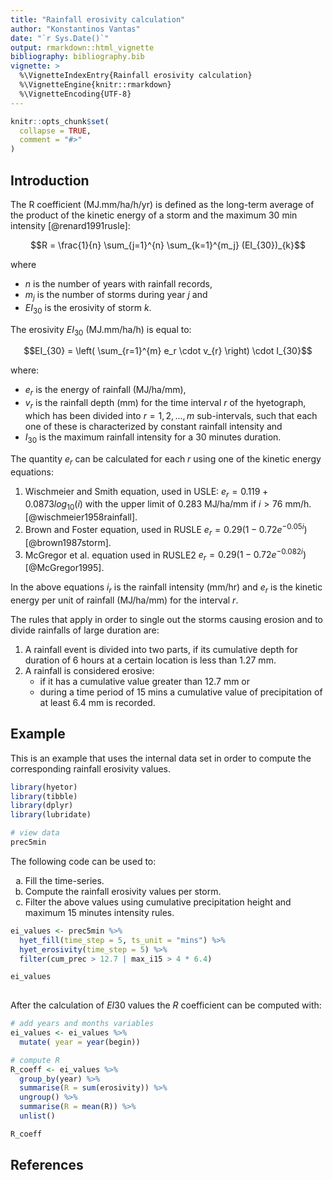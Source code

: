 ```yaml
---
title: "Rainfall erosivity calculation"
author: "Konstantinos Vantas"
date: "`r Sys.Date()`"
output: rmarkdown::html_vignette
bibliography: bibliography.bib
vignette: >
  %\VignetteIndexEntry{Rainfall erosivity calculation}
  %\VignetteEngine{knitr::rmarkdown}
  %\VignetteEncoding{UTF-8}
---
```


```r
knitr::opts_chunk$set(
  collapse = TRUE,
  comment = "#>"
)
```
## Introduction

The R coefficient (MJ.mm/ha/h/yr) is defined as the long-term average of the product of the kinetic energy of a storm and the maximum 30 min intensity [@renard1991rusle]:

$$R = \frac{1}{n} \sum_{j=1}^{n} \sum_{k=1}^{m_j} (EI_{30})_{k}$$

where

 * $n$ is the number of years with rainfall records,
 * $m_j$ is the number of storms during year $j$ and
 * $EI_{30}$ is the erosivity of storm $k$. 
 
The erosivity $EI_{30}$ (MJ.mm/ha/h) is equal to:

$$EI_{30} = \left( \sum_{r=1}^{m} e_r \cdot v_{r} \right) \cdot I_{30}$$

where:

* $e_r$ is the energy of rainfall (MJ/ha/mm),
* $v_r$ is the rainfall depth (mm) for the time interval $r$ of the hyetograph, which has been divided into $r = 1, 2, ..., m$ sub-intervals, such that each one of these is characterized by constant rainfall intensity and
* $I_{30}$ is the maximum rainfall intensity for a 30 minutes duration. 

The quantity $e_r$ can be calculated for each $r$ using one of the kinetic energy equations:

1. Wischmeier and Smith equation, used in USLE: $e_r = 0.119 + 0.0873log_{10}(i)$ with the upper limit of 0.283  MJ/ha/mm if ${i} > 76$ mm/h. [@wischmeier1958rainfall].
2. Brown and Foster equation, used in RUSLE $e_r = 0.29(1 - 0.72  e^{-0.05i})$ [@brown1987storm].
3. McGregor et al. equation used in RUSLE2 $e_r = 0.29(1 - 0.72  e^{-0.082i})$ [@McGregor1995].

In the above equations $i_r$ is the rainfall intensity (mm/hr) and $e_r$ is the kinetic energy per unit of rainfall (MJ/ha/mm) for the interval $r$.

The rules that apply in order to single out the storms causing erosion and to divide rainfalls of large duration are:

1. A rainfall event is divided into two parts, if its cumulative depth for duration of 6 hours at a certain location is less than 1.27 mm.
2. A rainfall is considered erosive:
   * if it has a cumulative value greater than 12.7 mm or
   * during a time period of 15 mins a cumulative value of precipitation of at least 6.4 mm is recorded.

## Example

This is an example that uses the internal data set in order to compute the corresponding rainfall erosivity values.

```r
library(hyetor)
library(tibble)
library(dplyr)
library(lubridate)

# view data
prec5min
```

The following code can be used to: 

a) Fill the time-series. 
b) Compute the rainfall erosivity values per storm.
c) Filter the above values using cumulative precipitation height and maximum 15 minutes intensity rules.

```r
ei_values <- prec5min %>%
  hyet_fill(time_step = 5, ts_unit = "mins") %>%
  hyet_erosivity(time_step = 5) %>%
  filter(cum_prec > 12.7 | max_i15 > 4 * 6.4)

ei_values
  
```

After the calculation of $EI30$ values the $R$ coefficient can be computed with:

```r

# add years and months variables
ei_values <- ei_values %>%
  mutate( year = year(begin))

# compute R
R_coeff <- ei_values %>%
  group_by(year) %>%
  summarise(R = sum(erosivity)) %>%
  ungroup() %>%
  summarise(R = mean(R)) %>%
  unlist()

R_coeff

```


## References


